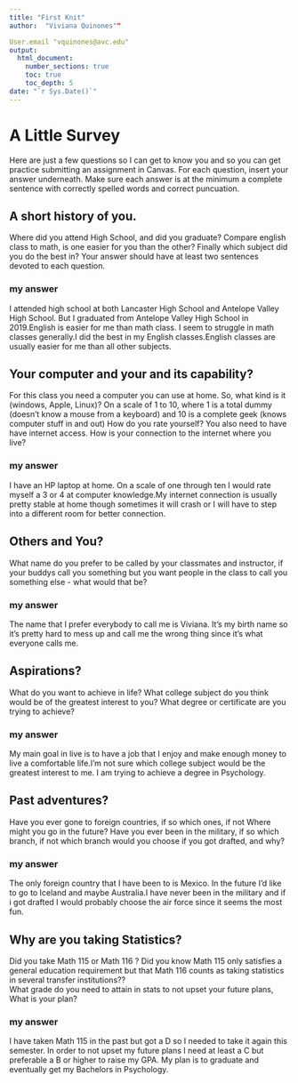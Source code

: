 ```yaml
---
title: "First Knit"
author:  "Viviana Quinones""

User.email "vquinones@avc.edu"
output: 
  html_document:
    number_sections: true
    toc: true
    toc_depth: 5
date: "`r Sys.Date()`"   
---
```


# A Little Survey

Here are just a few questions so I can get to know you and so you can get practice submitting an assignment in Canvas.  For each question, insert your answer underneath. Make sure each answer is at the minimum a complete sentence with correctly spelled words and correct puncuation. 

## A short history of you.  
Where did you attend High School, and did you graduate? Compare english class to math, is one easier for you than the other? Finally which subject did you do the best in? Your answer should have at least two sentences devoted to each question.  
  
### my answer     
  I attended high school at both Lancaster High School and Antelope Valley High School. But I graduated from Antelope Valley High School in 2019.English is easier for me than math class. I seem to struggle in math classes generally.I did the best in my English classes.English classes are usually easier for me than all other subjects.

     


## Your computer and your and its capability?  
 For this class  you need a computer you can use at home.  So, what kind is it (windows, Apple, Linux)?  On a scale of 1 to 10, where 1 is a total dummy (doesn't know a mouse from a keyboard) and 10 is a complete geek (knows computer stuff in and out) How do you rate yourself?  You also need to have have internet access. How is your connection to the internet where you live?

### my answer   
  I have an HP laptop at home. On a scale of one through ten I would rate myself a 3 or 4 at computer knowledge.My internet connection is usually pretty stable at home though sometimes it will crash or I will have to step into a different room for better connection.
   


## Others and You?   
What name do you prefer to be called by your classmates and instructor, if your buddys call you something but you want people in the class to call you something else - what would that be? 

### my answer 
The name that I prefer everybody to call me is Viviana. It's my birth name so it's pretty hard to mess up and call me the wrong thing since it's what everyone calls me.
   
 




## Aspirations?   
What do you want to achieve in life?  What college subject do you think would be of the greatest interest to you? What degree or certificate are you trying to achieve?

### my answer 
My main goal in live is to have a job that I enjoy and make enough money to live a comfortable life.I'm not sure which college subject would be the greatest interest to me. I am trying to achieve a degree in Psychology.
   
 




## Past adventures?  
Have you ever gone to foreign countries, if so which ones, if not Where might you go in the future?  Have you ever been in the military, if so which branch, if not which branch would you choose if you got drafted, and why?

### my answer     
   The only foreign country that I have been to is Mexico. In the future I'd like to go to Iceland and maybe Australia.I have never been in the military and if i got drafted I would probably choose the air force since it seems the most fun.
   

  




## Why are you taking Statistics?  
Did you take Math 115 or Math 116 ?  Did you know Math 115 only satisfies a general education requirement but that Math 116 counts as taking statistics in several transfer institutions??  
What grade do you need to attain in stats to not upset your future plans, What is your plan?  
 

### my answer     
  I have taken Math 115 in the past but got a D so I needed to take it again this semester. In order to not upset my future plans I need at least a C but preferable a B or higher to raise my GPA. My plan is to graduate and eventually get my Bachelors in Psychology.
   

 






  




